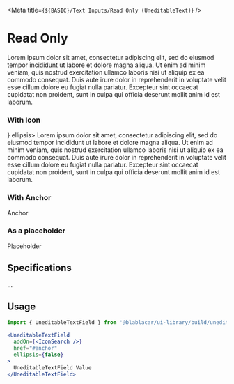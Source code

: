 

<Meta title={`${BASIC}/Text Inputs/Read Only (UneditableText)`} />


# **Read Only**

<Canvas>
  <Story name="Default">
    <UneditableTextField ellipsis>
      Lorem ipsum dolor sit amet, consectetur adipiscing elit, sed do eiusmod tempor incididunt ut labore et dolore magna aliqua. Ut enim ad minim veniam, quis nostrud exercitation ullamco laboris nisi ut aliquip ex ea commodo consequat. Duis aute irure dolor in reprehenderit in voluptate velit esse cillum dolore eu fugiat nulla pariatur. Excepteur sint occaecat cupidatat non proident, sunt in culpa qui officia deserunt mollit anim id est laborum.
    </UneditableTextField>
  </Story>
</Canvas>

### With Icon

<Canvas>
  <Story name="With Icon">
    <UneditableTextField addOn={<IconSearch />} ellipsis>
      Lorem ipsum dolor sit amet, consectetur adipiscing elit, sed do eiusmod tempor incididunt ut labore et dolore magna aliqua. Ut enim ad minim veniam, quis nostrud exercitation ullamco laboris nisi ut aliquip ex ea commodo consequat. Duis aute irure dolor in reprehenderit in voluptate velit esse cillum dolore eu fugiat nulla pariatur. Excepteur sint occaecat cupidatat non proident, sunt in culpa qui officia deserunt mollit anim id est laborum.
    </UneditableTextField>
  </Story>
</Canvas>

### With Anchor

<Canvas>
  <Story name="With Anchor">
    <UneditableTextField href="#anchor" ellipsis={false}>
      Anchor
    </UneditableTextField>
  </Story>
</Canvas>

### As a placeholder

<Canvas>
  <Story name="As placeholder">
    <UneditableTextField isPlaceholder>
      Placeholder
    </UneditableTextField>
  </Story>
</Canvas>


## Specifications

...

## Usage

```jsx
import { UneditableTextField } from '@blablacar/ui-library/build/uneditableTextField'

<UneditableTextField
  addOn={<IconSearch />}
  href="#anchor"
  ellipsis={false}
>
  UneditableTextField Value
</UneditableTextField>

```

<ArgsTable of={UneditableTextField} />

